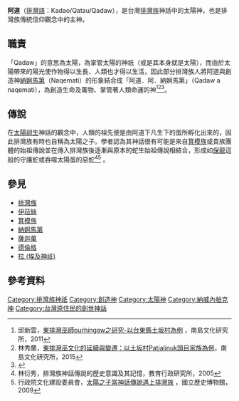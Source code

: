 {{expert|subject=臺灣原住民族}}
{{Infobox
| abovestyle = background-color: #decd87  
| above      = 阿道
| image      = 
| caption    = {{{Caption<includeonly>|</includeonly>}}}
| data1      =  '''太陽神、創造神、生命之神'''
| label2     = [[排灣語|排灣語]]
| data2      = Kadao/Qatau/Qadaw
| label3     = 信仰範圍
| data3      = 排灣族
| label4     = 象徵
| data4      = 蛇
| label5     = 父母
| data5      =[[薩迦萬|薩迦萬]]
| label6     = 兄弟姊妹
| data6      =
| label7     = 配偶
| data7      = 
| label8     = 子女
| data8      = 
}}
'''阿道'''（[[排灣語|排灣語]]：Kadao/Qatau/Qadaw），是台灣[[排灣族|排灣族]]神話中的太陽神，也是排灣族傳統信仰觀念中的主神。

== 職責 ==
「Qadaw」的意思為太陽，為掌管太陽的神祇（或是其本身就是太陽），而由於太陽帶來的陽光使作物得以生長、人類也才得以生活，因此部分排灣族人將阿道與創造神[[納婀馬第|納婀馬第]]（Naqemati）的形象結合成「阿道．阿．納婀馬第」（Qadaw a naqemati），為創造生命及萬物、掌管著人類命運的神<ref name="東排灣巫師purhingaw之研究">邱新雲，[http://paperupload.nttu.edu.tw/CA4BD71DBC8AB41/765d4febf466430b.pdf 東排灣巫師purhingaw之研究-以台東縣土坂村為例] {{Wayback|url=http://paperupload.nttu.edu.tw/CA4BD71DBC8AB41/765d4febf466430b.pdf |date=20201207141639 }}，南島文化研究所，2011</ref><ref name="東排灣巫文化的延續與變遷">林秀蘭，[http://210.240.175.131/CA4BD71DBC8AB41/004b3277570e2efe.pdf 東排灣巫文化的延續與變遷：以土坂村Patjalinuk頭目家族為例]{{Dead link}}，南島文化研究所，2015</ref><ref>{{cite web |url=http://web.klokah.tw/video/watch.php?vid=515|title=圖畫故事篇 北排灣語7-qadaw a pinaka cemas (太陽神)|accessdate=}}</ref>。
==傳說==
{{main|太陽卵生}}
在[[太陽卵生|太陽卵生]]神話的觀念中，人類的祖先便是由阿道下凡生下的蛋所孵化出來的，因此排灣族有時也自稱為太陽之子。學者認為其神話很有可能是來自[[箕模族|箕模族]]或貴族團體的始祖傳說並在傳入排灣族後逐漸與原本的蛇生始祖傳說相結合，形成如[[保龍|保龍]]這般的守護蛇或吞噬太陽蛋的惡蛇<ref name="排灣族神話傳說的歷史意識及其記憶">林衍秀，排灣族神話傳說的歷史意識及其記憶，教育行政研究所，2005</ref><ref>行政院文化建設委員會，[http://ir.nptu.edu.tw/retrieve/11214/5.pdf 太陽之子當神話傳說遇上排灣族] {{Wayback|url=http://ir.nptu.edu.tw/retrieve/11214/5.pdf |date=20211128132735 }}，國立歷史博物館，2009</ref> 。

== 參見 ==
*[[排灣族|排灣族]]
*[[伊菈絲|伊菈絲]]
*[[箕模族|箕模族]]
*[[納婀馬第|納婀馬第]]
*[[薩迦萬|薩迦萬]]
*[[德倫格|德倫格]]
*[[拉_(埃及神祇)|拉 (埃及神祇)]]

== 參考資料 ==
{{reflist}}


[[Category:排灣族神祇|Category:排灣族神祇]]
[[Category:創造神|Category:創造神]]
[[Category:太陽神|Category:太陽神]]
[[Category:納威內帕克神|Category:納威內帕克神]]
[[Category:台灣原住民的創世神話|Category:台灣原住民的創世神話]]